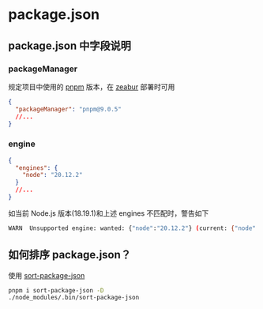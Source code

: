 # package.json

## package.json 中字段说明

### packageManager

规定项目中使用的 [pnpm](https://pnpm.io/) 版本，在 [zeabur](https://zeabur.com/docs/zh-CN/guides/nodejs) 部署时可用

```json
{
  "packageManager": "pnpm@9.0.5"
  //...
}
```

### engine

```json
{
  "engines": {
    "node": "20.12.2"
  }
  //...
}
```

如当前 Node.js 版本(18.19.1)和上述 engines 不匹配时，警告如下

```bash
WARN  Unsupported engine: wanted: {"node":"20.12.2"} (current: {"node":"v18.19.1","pnpm":"8.15.6"})
```

## 如何排序 package.json？

使用 [sort-package-json](https://github.com/keithamus/sort-package-json)

```bash
pnpm i sort-package-json -D
./node_modules/.bin/sort-package-json
```
